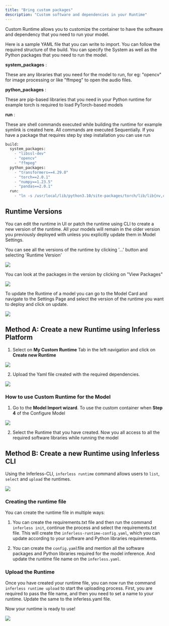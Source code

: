 ```yaml
---
title: "Bring custom packages"
description: "Custom software and dependencies in your Runtime"
---
```


Custom Runtime allows you to customize the container to have the software and dependency that you need to run your model. 

Here is a sample YAML file that you can write to import. You can follow the required structure of the build. You can specify the System as well as the Python packages that you need to run the model. 

**system\_packages** : 

These are any libraries that you need for the model to run, for eg: "opencv" for image processing or like "ffmpeg" to open the audio files. 

**python\_packages** :

These are pip-based libraries that you need in your Python runtime for example torch is required to load PyTorch-based models 

**run** :

These are shell commands executed while building the runtime for example symlink is created here. All commands are executed Sequentially. If you have a package that requires step by step installation you can use run 

```python
build:
  system_packages:
    - "libssl-dev"
    - "opencv"
    - "ffmpeg"
  python_packages:
    - "transformers==4.29.0"
    - "torch==2.0.1"
    - "numpy==1.23.5"
    - "pandas==2.0.1"
  run:
    - "ln -s /usr/local/lib/python3.10/site-packages/torch/lib/lib{nv,cu}* /usr/lib"
```

## Runtime Versions 


You can edit the runtime in UI or patch the runtime using CLI to create a new version of the runtime. All your models will remain in the older version you previously deployed with unless you explicitly update them in Model Settings. 

You can see all the versions of the runtime by clicking '...' button and selecting 'Runtime Version'

![](/images/bring-custom6.png)

You can look at the packages in the version by clicking on "View Packages"

![](/images/bring-custom7.png)

To update the Runtime of a model you can go to the Model Card and navigate to the Settings Page and select the version of the runtime you want to deploy and click on update. 

![](/images/bring-custom8.png)


## Method A: Create a new Runtime using Inferless Platform 

1.  Select on **My Custom Runtime** Tab in the left navigation and click on **Create new Runtime**

![](/images/bring-custom1.png)

2.  Upload the Yaml file created with the required dependencies.

![](/images/bring-custom2.png)



### How to use Custom Runtime for the Model 

1.  Go to the **Model Import wizard**. To use the custom container when **Step 4** of the Configure Model

![](/images/bring-custom3.png)

2.  Select the Runtime that you have created. Now you all access to all the required software libraries while running the model

## Method B: Create a new Runtime using Inferless CLI

Using the Inferless-CLI, `inferless runtime` command allows users to `list`, `select` and `upload` the runtimes. 

![](/images/bring-custom5.png)

### Creating the runtime file

You can create the runtime file in multiple ways:

1.  You can create the requirements.txt file and then run the command `inferless init`, continue the process and select the requirements.txt file. This will create the `inferless-runtime-config.yaml`, which you can update according to your software and Python libraries requirements.

2.  You can create the `config.yaml`file and mention all the software packages and Python libraries required for the model inference. And update the runtime file name on the `inferless.yaml`.

### Upload the Runtime

Once you have created your runtime file, you can now run the command `inferless runtime upload` to start the uploading process. First, you are required to pass the file name, and then you need to set a name to your runtime. Update the same to the inferless.yaml file.

Now your runtime is ready to use!

![](/images/bring-custom4.png)



